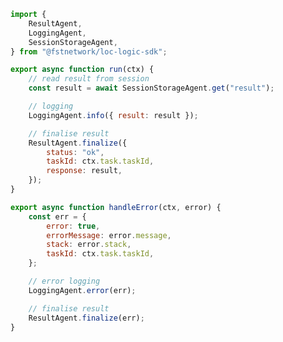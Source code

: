 ```javascript title="result-aggregator.js" showLineNumbers
import {
    ResultAgent,
    LoggingAgent,
    SessionStorageAgent,
} from "@fstnetwork/loc-logic-sdk";

export async function run(ctx) {
    // read result from session
    const result = await SessionStorageAgent.get("result");

    // logging
    LoggingAgent.info({ result: result });

    // finalise result
    ResultAgent.finalize({
        status: "ok",
        taskId: ctx.task.taskId,
        response: result,
    });
}

export async function handleError(ctx, error) {
    const err = {
        error: true,
        errorMessage: error.message,
        stack: error.stack,
        taskId: ctx.task.taskId,
    };

    // error logging
    LoggingAgent.error(err);

    // finalise result
    ResultAgent.finalize(err);
}
```
